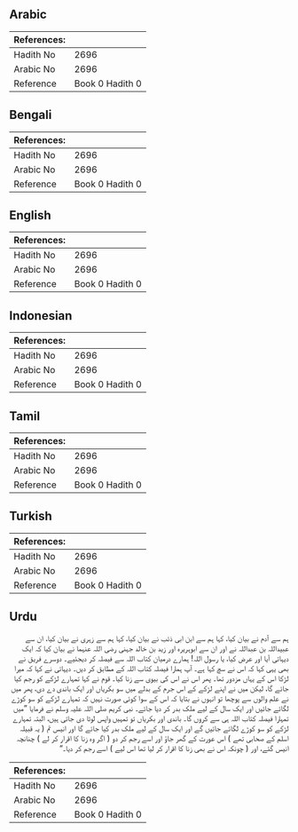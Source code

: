 ## Arabic


<div dir="rtl" lang="ar" style={{fontSize:'larger',backgroundColor:'#f8f9fa',padding:20}}>

</div>
<div style={{backgroundColor:'#f8f9fa',padding:20, marginBottom: 10}}><table> <thead> <tr> <th>References:</th> <th></th> </tr> </thead> <tbody><tr><td>Hadith No</td><td>2696</td></tr><tr><td>Arabic No</td><td>2696</td></tr><tr><td>Reference</td><td>Book 0 Hadith 0</td></tr></tbody></table></div>

## Bengali


<div dir="ltr" lang="bn" style={{fontSize:'larger',backgroundColor:'#f8f9fa',padding:20}}>

</div>
<div style={{backgroundColor:'#f8f9fa',padding:20, marginBottom: 10}}><table> <thead> <tr> <th>References:</th> <th></th> </tr> </thead> <tbody><tr><td>Hadith No</td><td>2696</td></tr><tr><td>Arabic No</td><td>2696</td></tr><tr><td>Reference</td><td>Book 0 Hadith 0</td></tr></tbody></table></div>

## English


<div dir="ltr" lang="en" style={{fontSize:'larger',backgroundColor:'#f8f9fa',padding:20}}>

</div>
<div style={{backgroundColor:'#f8f9fa',padding:20, marginBottom: 10}}><table> <thead> <tr> <th>References:</th> <th></th> </tr> </thead> <tbody><tr><td>Hadith No</td><td>2696</td></tr><tr><td>Arabic No</td><td>2696</td></tr><tr><td>Reference</td><td>Book 0 Hadith 0</td></tr></tbody></table></div>

## Indonesian


<div dir="ltr" lang="id" style={{fontSize:'larger',backgroundColor:'#f8f9fa',padding:20}}>

</div>
<div style={{backgroundColor:'#f8f9fa',padding:20, marginBottom: 10}}><table> <thead> <tr> <th>References:</th> <th></th> </tr> </thead> <tbody><tr><td>Hadith No</td><td>2696</td></tr><tr><td>Arabic No</td><td>2696</td></tr><tr><td>Reference</td><td>Book 0 Hadith 0</td></tr></tbody></table></div>

## Tamil


<div dir="ltr" lang="ta" style={{fontSize:'larger',backgroundColor:'#f8f9fa',padding:20}}>

</div>
<div style={{backgroundColor:'#f8f9fa',padding:20, marginBottom: 10}}><table> <thead> <tr> <th>References:</th> <th></th> </tr> </thead> <tbody><tr><td>Hadith No</td><td>2696</td></tr><tr><td>Arabic No</td><td>2696</td></tr><tr><td>Reference</td><td>Book 0 Hadith 0</td></tr></tbody></table></div>

## Turkish


<div dir="ltr" lang="tr" style={{fontSize:'larger',backgroundColor:'#f8f9fa',padding:20}}>

</div>
<div style={{backgroundColor:'#f8f9fa',padding:20, marginBottom: 10}}><table> <thead> <tr> <th>References:</th> <th></th> </tr> </thead> <tbody><tr><td>Hadith No</td><td>2696</td></tr><tr><td>Arabic No</td><td>2696</td></tr><tr><td>Reference</td><td>Book 0 Hadith 0</td></tr></tbody></table></div>

## Urdu


<div dir="rtl" lang="ur" style={{fontSize:'larger',backgroundColor:'#f8f9fa',padding:20}}>
ہم سے آدم نے بیان کیا، کہا ہم سے ابن ابی ذئب نے بیان کیا، کہا ہم سے زہری نے بیان کیا، ان سے عبیداللہ بن عبداللہ نے اور ان سے ابوہریرہ اور زید بن خالد جہنی رضی اللہ عنہما نے بیان کیا کہ ایک دیہاتی آیا اور عرض کیا، یا رسول اللہ! ہمارے درمیان کتاب اللہ سے فیصلہ کر دیجئیے۔ دوسرے فریق نے بھی یہی کہا کہ اس نے سچ کہا ہے۔ آپ ہمارا فیصلہ کتاب اللہ کے مطابق کر دیں۔ دیہاتی نے کہا کہ میرا لڑکا اس کے یہاں مزدور تھا۔ پھر اس نے اس کی بیوی سے زنا کیا۔ قوم نے کہا تمہارے لڑکے کو رجم کیا جائے گا، لیکن میں نے اپنے لڑکے کے اس جرم کے بدلے میں سو بکریاں اور ایک باندی دے دی، پھر میں نے علم والوں سے پوچھا تو انہوں نے بتایا کہ اس کے سوا کوئی صورت نہیں کہ تمہارے لڑکے کو سو کوڑے لگائے جائیں اور ایک سال کے لیے ملک بدر کر دیا جائے۔ نبی کریم صلی اللہ علیہ وسلم نے فرمایا ”میں تمہارا فیصلہ کتاب اللہ ہی سے کروں گا۔ باندی اور بکریاں تو تمہیں واپس لوٹا دی جاتی ہیں، البتہ تمہارے لڑکے کو سو کوڑے لگائے جائیں گے اور ایک سال کے لیے ملک بدر کیا جائے گا اور انیس تم ( یہ قبیلہ اسلم کے صحابی تھے ) اس عورت کے گھر جاؤ اور اسے رجم کر دو ( اگر وہ زنا کا اقرار کر لے ) چنانچہ انیس گئے، اور ( چونکہ اس نے بھی زنا کا اقرار کر لیا تھا اس لیے ) اسے رجم کر دیا۔“
</div>
<div style={{backgroundColor:'#f8f9fa',padding:20, marginBottom: 10}}><table> <thead> <tr> <th>References:</th> <th></th> </tr> </thead> <tbody><tr><td>Hadith No</td><td>2696</td></tr><tr><td>Arabic No</td><td>2696</td></tr><tr><td>Reference</td><td>Book 0 Hadith 0</td></tr></tbody></table></div>